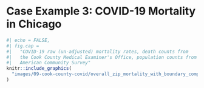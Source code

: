 # Case Example 3: COVID-19 Mortality in Chicago {#cook-county-covid}

```r
#| echo = FALSE,
#| fig.cap =  
#|   "COVID-19 raw (un-adjusted) mortality rates, death counts from 
#|   the Cook County Medical Examiner's Office, population counts from the 
#|   American Community Survey"
knitr::include_graphics(
  "images/09-cook-county-covid/overall_zip_mortality_with_boundary_compressed.jpg" 
)
```